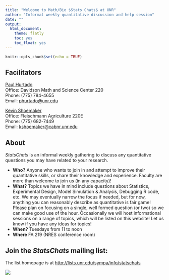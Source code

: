 ```yaml
---
title: "Welcome to Math/Bio $Stats Chats$ at UNR"
author: "Informal weekly quantitative discussion and help session"
date: ""
output:
  html_document:
    theme: flatly
    toc: yes
    toc_float: yes
---
```


```r
knitr::opts_chunk$set(echo = TRUE)
```

## Facilitators

[Paul Hurtado](http://pauljhurtado.com/)  
Office: Davidson Math and Science Center 220  
Phone: (775) 784-4655  
Email: [phurtado@unr.edu](phurtado@unr.edu)  

[Kevin Shoemaker](http://naes.unr.edu/shoemaker/)			
Office: Fleischmann Agriculture 220E					
Phone: (775) 682-7449					
Email: [kshoemaker@cabnr.unr.edu](kshoemaker@cabnr.unr.edu)			

## About

$Stats Chats$ is an informal weekly gathering to discuss any quantitative questions you may have related to your research. 

 * **Who?** Anyone who wants to join in and attempt to improve their quantitative skills, or share their knowledge and experience. Faculty are more than welcome to join us (in any capacity)!   
 * **What?** Topics we have in mind include questions about Statistics, Experimental Design, Model Simulation & Analysis, Debugging R code, etc.  We may eventually narrow the focus if needed, but for now, anything you can reasonably describe as quantitative is fair game! Please plan on focusing on a single, well formed question (or two) so we can make good use of the hour. Occasionally we will host informational sessions on a range of topics, which will be listed on this website! Let us know if you have any ideas for topics! 
 * **When?** Tuesdays from 11 to noon
 * **Where** FA 219 (NRES conference room)  
 
 
## Join the $Stats Chats$ mailing list: 
 The list homepage is at [http://lists.unr.edu/sympa/info/statschats](http://lists.unr.edu/sympa/info/statschats)

![](StatsCartoon1.gif)





